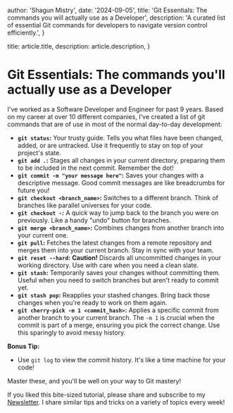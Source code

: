 
  author: 'Shagun Mistry',
  date: '2024-09-05',
  title: 'Git Essentials: The commands you will actually use as a Developer',
  description:
    'A curated list of essential Git commands for developers to navigate version control efficiently.',
}

  title: article.title,
  description: article.description,
}


# Git Essentials: The commands you'll actually use as a Developer

I've worked as a Software Developer and Engineer for past 9 years. 
Based on my career at over 10 different companies, I've created a list of git commands that are of use in most of the normal day-to-day development:

* **`git status`:** Your trusty guide. Tells you what files have been changed, added, or are untracked. Use it frequently to stay on top of your project's state.
* **`git add .`:** Stages all changes in your current directory, preparing them to be included in the next commit. Remember the dot!
* **`git commit -m "your message here"`:** Saves your changes with a descriptive message. Good commit messages are like breadcrumbs for future you!
* **`git checkout <branch_name>`:** Switches to a different branch. Think of branches like parallel universes for your code.
* **`git checkout -`:** A quick way to jump back to the branch you were on previously. Like a handy "undo" button for branches.
* **`git merge <branch_name>`:**  Combines changes from another branch into your current one.
* **`git pull`:**  Fetches the latest changes from a remote repository and merges them into your current branch. Stay in sync with your team.
* **`git reset --hard`:**  **Caution!** Discards all uncommitted changes in your working directory. Use with care when you need a clean slate.
* **`git stash`:** Temporarily saves your changes without committing them. Useful when you need to switch branches but aren't ready to commit yet.
* **`git stash pop`:**  Reapplies your stashed changes. Bring back those changes when you're ready to work on them again.
* **`git cherry-pick -m 1 <commit_hash>`:** Applies a specific commit from another branch to your current branch. The `-m 1` is crucial when the commit is part of a merge, ensuring you pick the correct change. Use this sparingly to avoid messy history.

**Bonus Tip:** 

* Use `git log` to view the commit history. It's like a time machine for your code!

Master these, and you'll be well on your way to Git mastery!

If you liked this bite-sized tutorial, please share and subscribe to my [Newsletter](https://shaguns-newsletter.beehiiv.com/subscribe). I share similar tips and tricks on a variety of topics every week!
